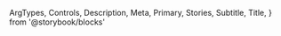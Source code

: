   ArgTypes,
  Controls,
  Description,
  Meta,
  Primary,
  Stories,
  Subtitle,
  Title,
} from '@storybook/blocks'


<Meta of={TagStories} />

<Title />

<Subtitle />

<Description />

---

## Props

The component accepts the following props:

<ArgTypes />

<Stories includePrimary={false} title="Tags" />

## Playground

<Primary />

<Controls />

